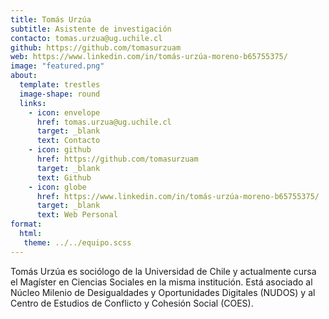 ```yaml
---
title: Tomás Urzúa
subtitle: Asistente de investigación
contacto: tomas.urzua@ug.uchile.cl
github: https://github.com/tomasurzuam
web: https://www.linkedin.com/in/tomás-urzúa-moreno-b65755375/
image: "featured.png"
about:
  template: trestles
  image-shape: round
  links:
    - icon: envelope
      href: tomas.urzua@ug.uchile.cl
      target: _blank
      text: Contacto
    - icon: github
      href: https://github.com/tomasurzuam
      target: _blank
      text: Github
    - icon: globe
      href: https://www.linkedin.com/in/tomás-urzúa-moreno-b65755375/
      target: _blank
      text: Web Personal
format: 
  html: 
   theme: ../../equipo.scss
---
```


Tomás Urzúa es sociólogo de la Universidad de Chile y actualmente cursa el Magíster en Ciencias Sociales en la misma institución. Está asociado al Núcleo Milenio de Desigualdades y Oportunidades Digitales (NUDOS) y al Centro de Estudios de Conflicto y Cohesión Social (COES). 